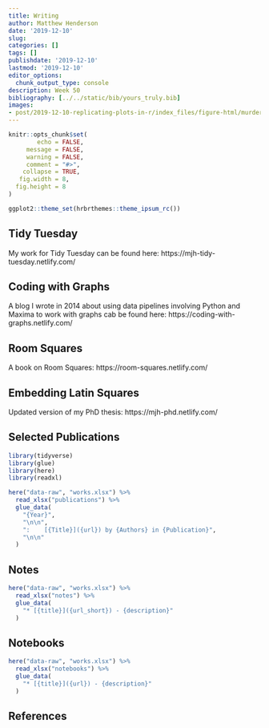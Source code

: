 ```yaml
---
title: Writing 
author: Matthew Henderson
date: '2019-12-10'
slug:
categories: []
tags: []
publishdate: '2019-12-10'
lastmod: '2019-12-10'
editor_options: 
  chunk_output_type: console
description: Week 50
bibliography: [../../static/bib/yours_truly.bib]
images:
- post/2019-12-10-replicating-plots-in-r/index_files/figure-html/murders-cover-1.png
---
```


```r
knitr::opts_chunk$set(
        echo = FALSE,
     message = FALSE,
     warning = FALSE,
     comment = "#>",
    collapse = TRUE,
   fig.width = 8,
  fig.height = 8
)

ggplot2::theme_set(hrbrthemes::theme_ipsum_rc())
```

## Tidy Tuesday

My work for Tidy Tuesday can be found here: https://mjh-tidy-tuesday.netlify.com/

## Coding with Graphs

A blog I wrote in 2014 about using data pipelines
involving Python and Maxima to work with graphs cab
be found here: https://coding-with-graphs.netlify.com/

## Room Squares

A book on Room Squares: https://room-squares.netlify.com/

## Embedding Latin Squares

Updated version of my PhD thesis:
https://mjh-phd.netlify.com/

## Selected Publications

```r
library(tidyverse)
library(glue)
library(here)
library(readxl)

here("data-raw", "works.xlsx") %>%
  read_xlsx("publications") %>%
  glue_data(
    "{Year}",
    "\n\n",
    ":    [{Title}]({url}) by {Authors} in {Publication}",
    "\n\n"
  )
```

## Notes

```r
here("data-raw", "works.xlsx") %>%
  read_xlsx("notes") %>%
  glue_data(
    "* [{title}]({url_short}) - {description}"
  )
```

## Notebooks

```r
here("data-raw", "works.xlsx") %>%
  read_xlsx("notebooks") %>%
  glue_data(
    "* [{title}]({url}) - {description}"
  )
```

## References

